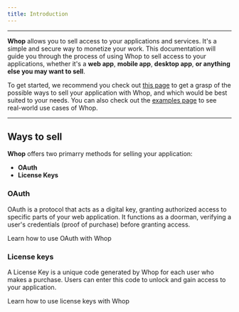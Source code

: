 ```yaml
---
title: Introduction
---
```


---

**Whop** allows you to sell access to your applications and services. It's a simple and secure way to monetize your work. This documentation will guide you through the process of using Whop to sell access to your applications, whether it's a **web app**, **mobile app**, **desktop app**, **or anything else you may want to sell**.

To get started, we recommend you check out [this page](/oauth-license) to get a grasp of the possible ways to sell your application with Whop, and which would be best suited to your needs. You can also check out the [examples page](/examples) to see real-world use cases of Whop.

---

## Ways to sell

**Whop** offers two primarry methods for selling your application:

- **OAuth**
- **License Keys**

### OAuth

OAuth is a protocol that acts as a digital key, granting authorized access to specific parts of your web application. It functions as a doorman, verifying a user's credentials (proof of purchase) before granting access.

<Card title="OAuth" icon="user" href="/oauth">
  Learn how to use OAuth with Whop
</Card>

### License keys

A License Key is a unique code generated by Whop for each user who makes a purchase. Users can enter this code to unlock and gain access to your application.

<Card title="License Keys" icon="key" href="/license-keys">
  Learn how to use license keys with Whop
</Card>
